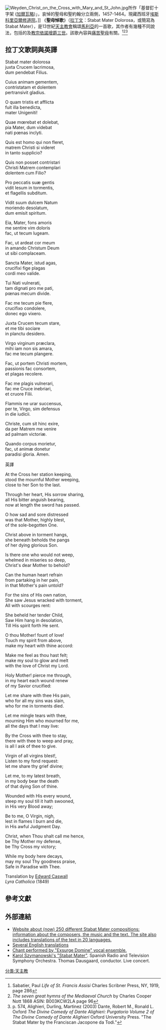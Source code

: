 [[File:Weyden_Christ_on_the_Cross_with_Mary_and_St_John.jpg|thumb]]所作「基督釘十字架 ([[各各他|加爾瓦略]])」，哀悼的聖母和聖約翰分立兩側，1457-1464。現藏西班牙[[埃斯科里亞爾修道院|埃斯科里亞爾修道院]]。]]
《'''聖母悼歌'''》（[[拉丁文|拉丁文]]：Stabat Mater Dolorosa，或簡寫為 Stabat Mater），是13世紀[[天主教會|天主教會]]稱頌[[馬利亞_(耶穌的母親)|馬利亞]]的一首歌，其作者有幾種不同說法，包括{{link-en|聖法蘭西斯教團|Order of Saint Francis}}的{{link-en|雅各布内·達·托迪|Jacopone da Todi}}及[[教宗|教宗]][[依諾增爵三世|依諾增爵三世]]。該歌內容與[[痛苦聖母|痛苦聖母]]有關。<ref name="Sabatier, Paul 1919, page 286">Sabatier, Paul ''Life of St. Francis Assisi'' Charles Scribner Press, NY, 1919, page 286</ref><ref name="Mediaeval Church' page 96">''The seven great hymns of the Mediaeval Church'' by Charles Cooper Nott 1868 ASIN: B003KCW2LA page 96</ref><ref>p. 574, Alighieri, Durling, Martinez (2003) Dante, Robert M., Ronald L. Oxford ''The Divine Comedy of Dante Alighieri: Purgatorio Volume 2 of The Divine Comedy of Dante Alighieri'' Oxford University Press. "The Stabat Mater by the Franciscan Jacopone da Todi."</ref>

==拉丁文歌詞與英譯==
{{col-begin}}
{{col-3}}
Stabat mater dolorosa<br>
juxta Crucem lacrimosa,<br>
dum pendebat Filius.

Cuius animam gementem,<br>
contristatam et dolentem<br>
pertransivit gladius.

O quam tristis et afflicta<br>
fuit illa benedicta,<br>
mater Unigeniti!

Quae mœrebat et dolebat,<br>
pia Mater, dum videbat<br>
nati pœnas inclyti.

Quis est homo qui non fleret,<br>
matrem Christi si videret<br>
in tanto supplicio?

Quis non posset contristari<br>
Christi Matrem contemplari<br>
dolentem cum Filio?

Pro peccatis suæ gentis<br>
vidit Iesum in tormentis,<br>
et flagellis subditum.

Vidit suum dulcem Natum<br>
moriendo desolatum,<br>
dum emisit spiritum.

Eia, Mater, fons amoris<br>
me sentire vim doloris<br>
fac, ut tecum lugeam.

Fac, ut ardeat cor meum<br>
in amando Christum Deum<br>
ut sibi complaceam.

Sancta Mater, istud agas,<br>
crucifixi fige plagas<br>
cordi meo valide.

Tui Nati vulnerati,<br>
tam dignati pro me pati,<br>
pœnas mecum divide.

Fac me tecum pie flere,<br>
crucifixo condolere,<br>
donec ego vixero.

Juxta Crucem tecum stare,<br>
et me tibi sociare<br>
in planctu desidero.

Virgo virginum præclara,<br>
mihi iam non sis amara,<br>
fac me tecum plangere.

Fac, ut portem Christi mortem,<br>
passionis fac consortem,<br>
et plagas recolere.

Fac me plagis vulnerari,<br>
fac me Cruce inebriari,<br>
et cruore Filii.

Flammis ne urar succensus,<br>
per te, Virgo, sim defensus<br>
in die iudicii.

Christe, cum sit hinc exire,<br>
da per Matrem me venire<br>
ad palmam victoriæ.

Quando corpus morietur,<br>
fac, ut animæ donetur<br>
paradisi gloria. Amen.

{{col-3}}
英譯

At the Cross her station keeping,<br>
stood the mournful Mother weeping,<br>
close to her Son to the last.

Through her heart, His sorrow sharing,<br>
all His bitter anguish bearing,<br>
now at length the sword has passed.

O how sad and sore distressed<br>
was that Mother, highly blest,<br>
of the sole-begotten One.

Christ above in torment hangs,<br>
she beneath beholds the pangs<br>
of her dying glorious Son.

Is there one who would not weep,<br>
whelmed in miseries so deep,<br>
Christ's dear Mother to behold?

Can the human heart refrain<br>
from partaking in her pain,<br>
in that Mother's pain untold?

For the sins of His own nation,<br>
She saw Jesus wracked with torment,<br>
All with scourges rent:

She beheld her tender Child,<br>
Saw Him hang in desolation,<br>
Till His spirit forth He sent.

O thou Mother! fount of love!<br>
Touch my spirit from above,<br>
make my heart with thine accord:

Make me feel as thou hast felt;<br>
make my soul to glow and melt<br>
with the love of Christ my Lord.

Holy Mother! pierce me through,<br>
in my heart each wound renew<br>
of my Savior crucified:

Let me share with thee His pain,<br>
who for all my sins was slain,<br>
who for me in torments died.

Let me mingle tears with thee,<br>
mourning Him who mourned for me,<br>
all the days that I may live:

By the Cross with thee to stay,<br>
there with thee to weep and pray,<br>
is all I ask of thee to give.

Virgin of all virgins blest!,<br>
Listen to my fond request:<br>
let me share thy grief divine;

Let me, to my latest breath,<br>
in my body bear the death<br>
of that dying Son of thine.

Wounded with His every wound,<br>
steep my soul till it hath swooned,<br>
in His very Blood away;

Be to me, O Virgin, nigh,<br>
lest in flames I burn and die,<br>
in His awful Judgment Day.

Christ, when Thou shalt call me hence,<br>
be Thy Mother my defense,<br>
be Thy Cross my victory;

While my body here decays,<br>
may my soul Thy goodness praise,<br>
Safe in Paradise with Thee.

Translation by [[Edward_Caswall|Edward Caswall]]<br>
''Lyra Catholica'' (1849)
{{col-end}}

==參考文獻==
{{reflist}}

==外部連結==
{{Wikisource|Stabat Mater}}
*[http://www.stabatmater.info Website about (now) 250 different Stabat Mater compositions: information about the composers, the music and the text. The site also includes translations of the text in 20 languages.]
*[https://web.archive.org/web/20161222132450/http://www.stabatmater.info/english/ Several English translations]
*[https://www.youtube.com/watch?v=s5jqQlPODHc Chant performed by "Exsurge Domine" vocal ensemble.]
* [http://www.rtve.es/alacarta/videos/los-conciertos-de-la-2/conciertos-2-concierto-ortve-20/2568055/ Karol Szymanowski's "Stabat Mater"]. Spanish Radio and Television Symphony Orchestra. Thomas Dausgaard, conductor. Live concert.

[[分类:天主教|分类:天主教]]